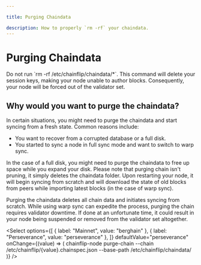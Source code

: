 ```yaml
---

title: Purging Chaindata

description: How to properly `rm -rf` your chaindata.
---
```



# Purging Chaindata

<Callout type="warning">
Do not run `rm -rf /etc/chainflip/chaindata/*`. This command will delete your session keys, making your node unable to author blocks. Consequently, your node will be forced out of the validator set.
</Callout>

## Why would you want to purge the chaindata?

In certain situations, you might need to purge the chaindata and start syncing from a fresh state. Common reasons include:

- You want to recover from a corrupted database or a full disk.
- You started to sync a node in full sync mode and want to switch to warp sync.

In the case of a full disk, you might need to purge the chaindata to free up space while you expand your disk. Please note that purging chain isn't pruning, it simply deletes the chaindata folder. Upon restarting your node, it will begin syncing from scratch and will download the state of old blocks from peers while importing latest blocks (in the case of warp sync).

Purging the chaindata deletes all chain data and initiates syncing from scratch. While using warp sync can expedite the process, purging the chain requires validator downtime. If done at an unfortunate time, it could result in your node being suspended or removed from the validator set altogether.

<Select
  options={[
    { label: "Mainnet", value: "berghain" },
    { label: "Perseverance", value: "perseverance" },
  ]}
  defaultValue="perseverance"
  onChange={(value) => (
    <CodeBlock language="bash" copyable>
      chainflip-node purge-chain --chain /etc/chainflip/{value}.chainspec.json --base-path /etc/chainflip/chaindata/
    </CodeBlock>
  )}
/>
